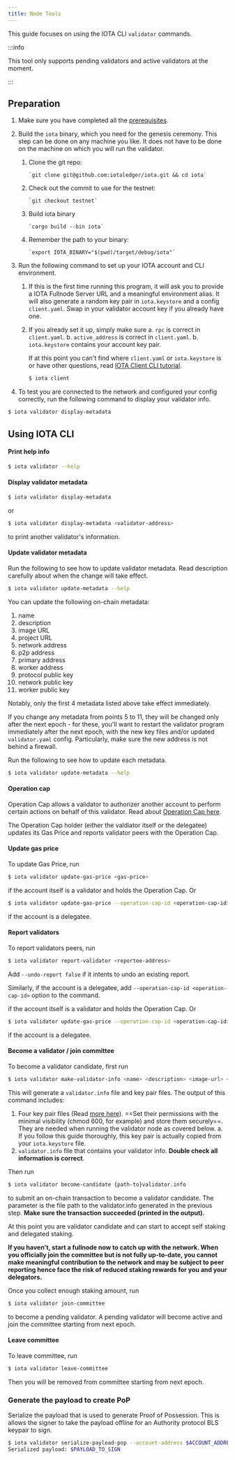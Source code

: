 ```yaml
---
title: Node Tools
---
```


This guide focuses on using the IOTA CLI `validator` commands. 

:::info

This tool only supports pending validators and active validators at the moment.

:::

## Preparation

1. Make sure you have completed all the [prerequisites](../developer/getting-started/iota-install.mdx#prerequisites).

2. Build the `iota` binary, which you need for the genesis ceremony. This step can be done on any machine you like. It does not have to be done on the machine on which you will run the validator.

    1. Clone the git repo:

           `git clone git@github.com:iotaledger/iota.git && cd iota`

    2. Check out the commit to use for the testnet:

           `git checkout testnet`

    3. Build iota binary

           `cargo build --bin iota`

    4. Remember the path to your binary:

           `export IOTA_BINARY="$(pwd)/target/debug/iota"`

3. Run the following command to set up your IOTA account and CLI environment. 

    1. If this is the first time running this program, it will ask you to provide a IOTA Fullnode Server URL and a meaningful environment alias. It will also generate a random key pair in `iota.keystore` and a config `client.yaml`. Swap in your validator account key if you already have one.

    2. If you already set it up, simply make sure 
      a. `rpc` is correct in `client.yaml`. 
      b. `active_address` is correct in `client.yaml`.
      b. `iota.keystore` contains your account key pair.

        If at this point you can't find where `client.yaml` or `iota.keystore` is or have other questions, read [IOTA Client CLI tutorial](/references/cli/client.mdx).

        ``` bash
        $ iota client
        ```

4. To test you are connected to the network and configured your config correctly, run the following command to display your validator info.

``` bash
$ iota validator display-metadata
```

## Using IOTA CLI 

#### Print help info

``` bash
$ iota validator --help
```

#### Display validator metadata
``` bash
$ iota validator display-metadata
```

or 

``` bash
$ iota validator display-metadata <validator-address>
```
to print another validator's information.

#### Update validator metadata

Run the following to see how to update validator metadata. Read description carefully about when the change will take effect.

``` bash
$ iota validator update-metadata --help
```

You can update the following on-chain metadata:
1. name
1. description
1. image URL
1. project URL
1. network address
1. p2p address
1. primary address
1. worker address
1. protocol public key
1. network public key
1. worker public key

Notably, only the first 4 metadata listed above take effect immediately.

If you change any metadata from points 5 to 11, they will be changed only after the next epoch - for these, you'll want to restart the validator program immediately after the next epoch, with the new key files and/or updated `validator.yaml` config. Particularly, make sure the new address is not behind a firewall.

Run the following to see how to update each metadata.

``` bash
$ iota validator update-metadata --help
```

#### Operation cap

Operation Cap allows a validator to authorizer another account to perform certain actions on behalf of this validator. Read about [Operation Cap here](validator-tasks.mdx#operation-cap).

The Operation Cap holder (either the valdiator itself or the delegatee) updates its Gas Price and reports validator peers with the Operation Cap.

#### Update gas price

To update Gas Price, run

```bash
$ iota validator update-gas-price <gas-price>
```

if the account itself is a validator and holds the Operation Cap. Or 

```bash
$ iota validator update-gas-price --operation-cap-id <operation-cap-id> <gas-price>
```

if the account is a delegatee.

#### Report validators

To report validators peers, run

```bash
$ iota validator report-validator <reportee-address>
```

Add `--undo-report false` if it intents to undo an existing report.

Similarly, if the account is a delegatee, add `--operation-cap-id <operation-cap-id>` option to the command.

if the account itself is a validator and holds the Operation Cap. Or 

```bash
$ iota validator update-gas-price --operation-cap-id <operation-cap-id> <gas-price>
```

if the account is a delegatee.


#### Become a validator / join committee

To become a validator candidate, first run

```bash
$ iota validator make-validator-info <name> <description> <image-url> <project-url> <host-name> <gas_price>
```

This will generate a `validator.info` file and key pair files. The output of this command includes:
  1. Four key pair files (Read [more here](validator-tasks.mdx#key-management)). ==Set their permissions with the minimal visibility (chmod 600, for example) and store them securely==. They are needed when running the validator node as covered below.
    a. If you follow this guide thoroughly, this key pair is actually copied from your `iota.keystore` file.
  2. `validator.info` file that contains your validator info. **Double check all information is correct**.

Then run 

``` bash
$ iota validator become-candidate {path-to}validator.info
```

to submit an on-chain transaction to become a validator candidate. The parameter is the file path to the validator.info generated in the previous step. **Make sure the transaction succeeded (printed in the output).**

At this point you are validator candidate and can start to accept self staking and delegated staking. 

**If you haven't, start a fullnode now to catch up with the network. When you officially join the committee but is not fully up-to-date, you cannot make meaningful contribution to the network and may be subject to peer reporting hence face the risk of reduced staking rewards for you and your delegators.**

Once you collect enough staking amount, run

``` bash
$ iota validator join-committee
```

to become a pending validator. A pending validator will become active and join the committee starting from next epoch.


#### Leave committee

To leave committee, run

``` bash
$ iota validator leave-committee
```

Then you will be removed from committee starting from next epoch.

### Generate the payload to create PoP

Serialize the payload that is used to generate Proof of Possession. This is allows the signer to take the payload offline for an Authority protocol BLS keypair to sign.

``` bash
$ iota validator serialize-payload-pop --account-address $ACCOUNT_ADDRESS --protocol-public-key $BLS_PUBKEY
Serialized payload: $PAYLOAD_TO_SIGN
```